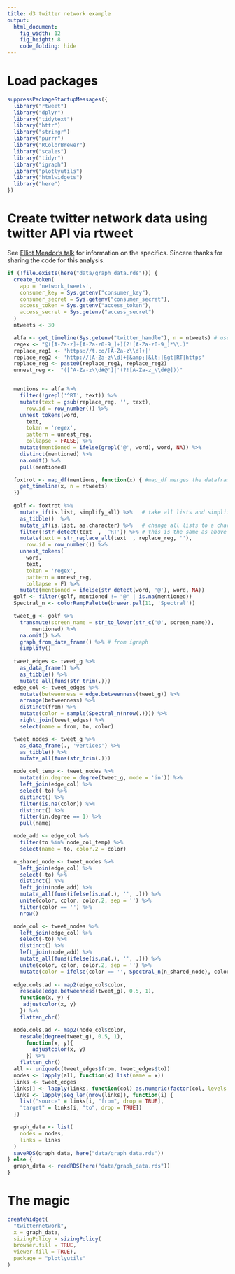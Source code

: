 ```yaml
---
title: d3 twitter network example
output:
  html_document:
    fig_width: 12
    fig_height: 8
    code_folding: hide
---
```

<!--
%\VignetteEngine{knitr::rmarkdown}
%\VignetteIndexEntry{d3 twitter network example}
-->

# Load packages
```r
suppressPackageStartupMessages({
  library("rtweet")
  library("dplyr")
  library("tidytext")
  library("httr")
  library("stringr")
  library("purrr")
  library("RColorBrewer")
  library("scales")
  library("tidyr")
  library("igraph")
  library("plotlyutils")
  library("htmlwidgets")
  library("here")  
})
```


# Create twitter network data using twitter API via rtweet
See [Elliot Meador's talk](https://github.com/EdinbR/edinbr-talks/blob/master/2019-01-16/ElliotMeador_EdinR_stripped.html) for information on the 
specifics. 
Sincere thanks for sharing the code for this analysis.

```r
if (!file.exists(here("data/graph_data.rds"))) {
  create_token(
    app = 'network_tweets',
    consumer_key = Sys.getenv("consumer_key"),
    consumer_secret = Sys.getenv("consumer_secret"),
    access_token = Sys.getenv("access_token"),
    access_secret = Sys.getenv("access_secret")
  )
  ntweets <- 30

  alfa <- get_timeline(Sys.getenv("twitter_handle"), n = ntweets) # user handle in the quotes
  regex <- "@([A-Za-z]+[A-Za-z0-9_]+)(?![A-Za-z0-9_]*\\.)"
  replace_reg1 <- 'https://t.co/[A-Za-z\\d]+|'
  replace_reg2 <- 'http://[A-Za-z\\d]+|&amp;|&lt;|&gt|RT|https'
  replace_reg <- paste0(replace_reg1, replace_reg2)
  unnest_reg <-  "([^A-Za-z\\d#@']|'(?![A-Za-z_\\d#@]))"


  mentions <- alfa %>% 
    filter(!grepl('^RT', text)) %>%
    mutate(text = gsub(replace_reg, '', text),
      row.id = row_number()) %>%
    unnest_tokens(word,
      text,
      token = 'regex',
      pattern = unnest_reg,
      collapse = FALSE) %>%
    mutate(mentioned = ifelse(grepl('@', word), word, NA)) %>%
    distinct(mentioned) %>%
    na.omit() %>%
    pull(mentioned)

  foxtrot <- map_df(mentions, function(x) { #map_df merges the dataframes
    get_timeline(x, n = ntweets)
  })
  
  golf <- foxtrot %>%
    mutate_if(is.list, simplify_all) %>%   # take all lists and simplify
    as_tibble()  %>%
    mutate_if(is.list, as.character) %>%   # change all lists to a character
    filter(!str_detect(text  , '^RT')) %>% # this is the same as above
    mutate(text = str_replace_all(text  , replace_reg, ''),
      row.id = row_number()) %>%
    unnest_tokens(
      word,
      text,
      token = 'regex',
      pattern = unnest_reg,
      collapse = F) %>%
    mutate(mentioned = ifelse(str_detect(word, '@'), word, NA))
  golf <- filter(golf, mentioned != "@" | is.na(mentioned))
  Spectral_n <- colorRampPalette(brewer.pal(11, 'Spectral'))

  tweet_g <- golf %>% 
    transmute(screen_name = str_to_lower(str_c('@', screen_name)),
        mentioned) %>%
    na.omit() %>%
    graph_from_data_frame() %>% # from igraph
    simplify()
    
  tweet_edges <- tweet_g %>%
    as_data_frame() %>%
    as_tibble() %>%
    mutate_all(funs(str_trim(.)))
  edge_col <- tweet_edges %>%
    mutate(betweenness = edge.betweenness(tweet_g)) %>%
    arrange(betweenness) %>%
    distinct(from) %>%
    mutate(color = sample(Spectral_n(nrow(.)))) %>%
    right_join(tweet_edges) %>%
    select(name = from, to, color)

  tweet_nodes <- tweet_g %>%
    as_data_frame(., 'vertices') %>%
    as_tibble() %>%
    mutate_all(funs(str_trim(.)))

  node_col_temp <- tweet_nodes %>%
    mutate(in.degree = degree(tweet_g, mode = 'in')) %>%
    left_join(edge_col) %>%
    select(-to) %>%
    distinct() %>%
    filter(is.na(color)) %>%
    distinct() %>%
    filter(in.degree == 1) %>%
    pull(name)

  node_add <- edge_col %>%
    filter(to %in% node_col_temp) %>%
    select(name = to, color.2 = color)

  n_shared_node <- tweet_nodes %>%
    left_join(edge_col) %>%
    select(-to) %>%
    distinct() %>%
    left_join(node_add) %>%
    mutate_all(funs(ifelse(is.na(.), '', .))) %>%
    unite(color, color, color.2, sep = '') %>%
    filter(color == '') %>%
    nrow()

  node_col <- tweet_nodes %>%
    left_join(edge_col) %>%
    select(-to) %>%
    distinct() %>%
    left_join(node_add) %>%
    mutate_all(funs(ifelse(is.na(.), '', .))) %>%
    unite(color, color, color.2, sep = '') %>%
    mutate(color = ifelse(color == '', Spectral_n(n_shared_node), color))
    
  edge.cols.ad <- map2(edge_col$color,
    rescale(edge.betweenness(tweet_g), 0.5, 1),     
    function(x, y) {
     adjustcolor(x, y)
    }) %>% 
    flatten_chr()

  node.cols.ad <- map2(node_col$color, 
    rescale(degree(tweet_g), 0.5, 1), 
      function(x, y){
        adjustcolor(x, y)
      }) %>% 
    flatten_chr()
  all <- unique(c(tweet_edges$from, tweet_edges$to))
  nodes <- lapply(all, function(x) list(name = x))
  links <- tweet_edges
  links[] <- lapply(links, function(col) as.numeric(factor(col, levels = all)) - 1)
  links <- lapply(seq_len(nrow(links)), function(i) {
    list("source" = links[i, "from", drop = TRUE],
    "target" = links[i, "to", drop = TRUE])
  })

  graph_data <- list(
    nodes = nodes,
    links = links
  )
  saveRDS(graph_data, here("data/graph_data.rds"))
} else {
  graph_data <- readRDS(here("data/graph_data.rds"))
}
```

# The magic
```r
createWidget(
  "twitternetwork",
  x = graph_data,
  sizingPolicy = sizingPolicy(
  browser.fill = TRUE, 
  viewer.fill = TRUE),
  package = "plotlyutils"
)
```
